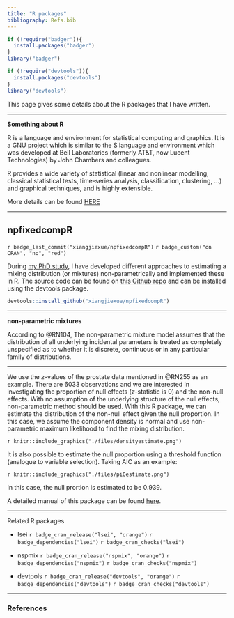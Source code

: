 ```yaml
---
title: "R packages"
bibliography: Refs.bib
---
```


```r
if (!require("badger")){
  install.packages("badger")
}
library("badger")

if (!require("devtools")){
  install.packages("devtools")
}
library("devtools")
```

This page gives some details about the R packages that I have written.

***
**Something about R**


R is a language and environment for statistical computing and graphics. It is a
GNU project which is similar to the S language and environment which was 
developed at Bell Laboratories (formerly AT&T, now Lucent Technologies) by John 
Chambers and colleagues.

R provides a wide variety of statistical (linear and nonlinear modelling, 
classical statistical tests, time-series analysis, classification, clustering, 
...) and graphical techniques, and is highly extensible.

More details can be found [HERE](https://r-project.org/)

***

## npfixedcompR

`r badge_last_commit("xiangjiexue/npfixedcompR")` 
`r badge_custom("on CRAN", "no", "red")`

During [my PhD study](./phdthesis.html), I have developed different approaches
to estimating a mixing distribution (or mixtures) non-parametrically and 
implemented these in R. The source code can be found on 
[this Github repo](https://github.com/xiangjiexue/npfixedcompR) and can be
installed using the devtools package.

```r
devtools::install_github("xiangjiexue/npfixedcompR")
```

***
**non-parametric mixtures**

According to @RN104, The non-parametric mixture model assumes that the 
distribution of all underlying incidental parameters is treated as completely 
unspecified as to whether it is discrete, continuous or in any particular family
of distributions.

***

We use the $z$-values of the prostate data mentioned in @RN255 as an example.
There are 6033 observations and we are interested in investigating the
proportion of null effects ($z$-statistic is 0) and the non-null effects. With 
no assumption of the underlying structure of the null effects, non-parametric
method should be used. With this R package, we can estimate the distribution
of the non-null effect given the null proportion. In this case, we assume the
component density is normal and use non-parametric maximum likelihood to find
the mixing distribution.

`r knitr::include_graphics("./files/densityestimate.png")`

It is also possible to estimate the null proportion using a threshold function 
(analogue to variable selection). Taking AIC as an example:

`r knitr::include_graphics("./files/pi0estimate.png")`

In this case, the null prortion is estimated to be 0.939.

A detailed manual of this package can be found 
[here](https://xiangjiexue.github.io/npfixedcompR).

***
Related R packages

* lsei `r badge_cran_release("lsei", "orange")` 
`r badge_dependencies("lsei")` `r badge_cran_checks("lsei")`

* nspmix `r badge_cran_release("nspmix", "orange")` 
`r badge_dependencies("nspmix")` `r badge_cran_checks("nspmix")`

* devtools `r badge_cran_release("devtools", "orange")` 
`r badge_dependencies("devtools")` `r badge_cran_checks("devtools")`

***

### References

